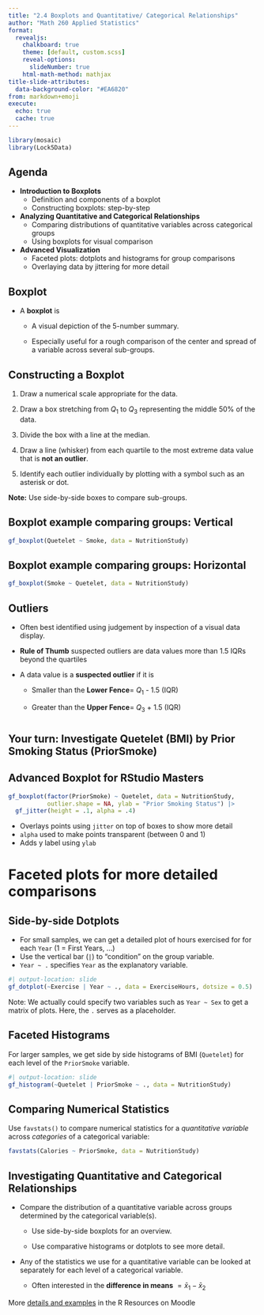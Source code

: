 ```yaml
---
title: "2.4 Boxplots and Quantitative/ Categorical Relationships"
author: "Math 260 Applied Statistics"
format:
  revealjs:
    chalkboard: true
    theme: [default, custom.scss]
    reveal-options:
      slideNumber: true
    html-math-method: mathjax
title-slide-attributes:
  data-background-color: "#EA6820"
from: markdown+emoji
execute:
  echo: true
  cache: true
---
```


```r
library(mosaic)
library(Lock5Data)
```

## Agenda

- **Introduction to Boxplots**  
  - Definition and components of a boxplot
  - Constructing boxplots: step-by-step 

- **Analyzing Quantitative and Categorical Relationships**  
  - Comparing distributions of quantitative variables across categorical groups
  - Using boxplots for visual comparison

- **Advanced Visualization**  
  - Faceted plots: dotplots and histograms for group comparisons
  - Overlaying data by jittering for more detail

## Boxplot

-   A **boxplot** is

    -   A visual depiction of the 5-number summary.

    -   Especially useful for a rough comparison of the center and spread of a variable across several sub-groups.

## Constructing a Boxplot

1)  Draw a numerical scale appropriate for the data.

2)  Draw a box stretching from $Q_1$ to $Q_3$ representing the middle 50% of the data.

3)  Divide the box with a line at the median.

4)  Draw a line (whisker) from each quartile to the most extreme data value that is **not an outlier**.

5)  Identify each outlier individually by plotting with a symbol such as an asterisk or dot.

**Note:** Use side-by-side boxes to compare sub-groups.

## Boxplot example comparing groups: Vertical

```r
gf_boxplot(Quetelet ~ Smoke, data = NutritionStudy)
```

## Boxplot example comparing groups: Horizontal

```r
gf_boxplot(Smoke ~ Quetelet, data = NutritionStudy)
```

## Outliers

-   Often best identified using judgement by inspection of a visual data display.

-   **Rule of Thumb** suspected outliers are data values more than 1.5 IQRs beyond the quartiles

-   A data value is a **suspected outlier** if it is

    -   Smaller than the **Lower Fence**= $Q_1$ - 1.5 (IQR)

    -   Greater than the **Upper Fence**= $Q_3$ + 1.5 (IQR)

#  {background-color="#FAD9C7"}

::: {#title-slide .center}
[Your turn: Investigate Quetelet (BMI) by Prior Smoking Status (PriorSmoke)]{style="font-size: 1.5em; font-weight: bold;"}
:::

## Advanced Boxplot for RStudio Masters {.smaller}

```r
gf_boxplot(factor(PriorSmoke) ~ Quetelet, data = NutritionStudy,
           outlier.shape = NA, ylab = "Prior Smoking Status") |>
  gf_jitter(height = .1, alpha = .4) 
```

-   Overlays points using `jitter` on top of boxes to show more detail
-   `alpha` used to make points transparent (between 0 and 1)
-   Adds y label using `ylab`

# Faceted plots for more detailed comparisons {background-color="#FAD9C7"}

## Side-by-side Dotplots

-   For small samples, we can get a detailed plot of hours exercised for for each `Year` (1 = First Years, ...)
-   Use the vertical bar (`|`) to "condition" on the group variable.
-   `Year ~ .` specifies `Year` as the explanatory variable.

```r
#| output-location: slide
gf_dotplot(~Exercise | Year ~ ., data = ExerciseHours, dotsize = 0.5)
```

::: aside
Note: We actually could specify two variables such as `Year ~ Sex` to get a matrix of plots. Here, the `.` serves as a placeholder.
:::

## Faceted Histograms

For larger samples, we get side by side histograms of BMI (`Quetelet`) for each level of the `PriorSmoke` variable.

```r
#| output-location: slide
gf_histogram(~Quetelet | PriorSmoke ~ ., data = NutritionStudy)
```

## Comparing Numerical Statistics

Use `favstats()` to compare numerical statistics for a *quantitative variable* across *categories* of a categorical variable:

```r
favstats(Calories ~ PriorSmoke, data = NutritionStudy)
```

## Investigating Quantitative and Categorical Relationships  {.smaller}

-   Compare the distribution of a quantitative variable across groups determined by the categorical variable(s).

    -   Use side-by-side boxplots for an overview.

    -   Use comparative histograms or dotplots to see more detail.

-   Any of the statistics we use for a quantitative variable can be looked at separately for each level of a categorical variable.

    -   Often interested in the **difference in means** $=\bar x_1- \bar x_2$

More [details and examples](https://heroic-horse-92e142.netlify.app/describing_quantitative_variables_m260) in the R Resources on Moodle


